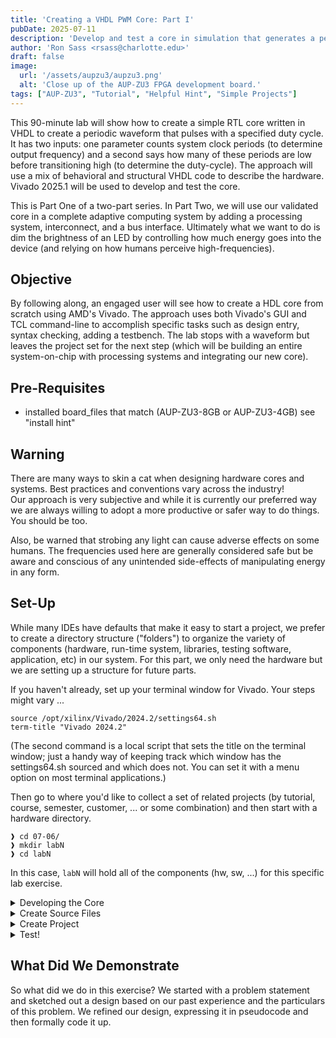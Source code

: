 ```yaml
---
title: 'Creating a VHDL PWM Core: Part I'
pubDate: 2025-07-11
description: 'Develop and test a core in simulation that generates a periodic signal that pulses with a specified duty-cycle.'
author: 'Ron Sass <rsass@charlotte.edu>'
draft: false
image:
  url: '/assets/aupzu3/aupzu3.png'
  alt: 'Close up of the AUP-ZU3 FPGA development board.'
tags: ["AUP-ZU3", "Tutorial", "Helpful Hint", "Simple Projects"]
---
```


This 90-minute lab will show how to create a simple RTL core
written in VHDL to create a periodic waveform that pulses with
a specified duty cycle.  It has two inputs:  one parameter counts
system clock periods (to determine output frequency) and a second
says how many of these periods are low before transitioning high
(to determine the duty-cycle).  The approach will use a mix of
behavioral and structural VHDL code to describe the hardware.
Vivado 2025.1 will be used to develop and test the core.

This is Part One of a two-part series.  In Part Two, we will use
our validated core in a complete adaptive computing system by
adding a processing system, interconnect, and a bus interface.
Ultimately what we want to do is dim the brightness of an LED
by controlling how much energy goes into the device (and relying
on how humans perceive high-frequencies).

## Objective

By following along, an engaged user will see how to create a
HDL core from scratch using AMD's Vivado.  The approach uses
both Vivado's GUI and TCL command-line to accomplish specific
tasks such as design entry, syntax checking, adding a testbench.
The lab stops with a waveform but leaves the project set for the
next step (which will be building an entire system-on-chip with
processing systems and integrating our new core).

## Pre-Requisites

* installed board_files that match (AUP-ZU3-8GB or AUP-ZU3-4GB)
  see "install hint"


## Warning

There are many ways to skin a cat when designing hardware cores
and systems.  Best practices and conventions vary across the industry!  
Our approach is very subjective and while it is currently our
preferred way we are always willing to adopt a more productive or
safer way to do things.  You should be too.

Also, be warned that strobing any light can cause adverse effects
on some humans.  The frequencies used here are generally considered
safe but be aware and conscious of any unintended side-effects of
manipulating energy in any form.

## Set-Up

While many IDEs have defaults that make it easy to start a project,
we prefer to create a directory structure ("folders") to organize
the variety of components (hardware, run-time system, libraries,
testing software, application, etc) in our system.  For this part,
we only need the hardware but we are setting up a structure for
future parts.

If you haven't already, set up your terminal window for Vivado.
Your steps might vary ...

```
source /opt/xilinx/Vivado/2024.2/settings64.sh
term-title "Vivado 2024.2"
```

(The second command is a local script that sets the title on the
terminal window; just a handy way of keeping track which window 
has the settings64.sh sourced and which does not.  You can
set it with a menu option on most terminal applications.)

Then go to where you'd like to collect a set of related projects
(by tutorial, course, semester, customer, ... or some combination)
and then start with a hardware directory.

```
❱ cd 07-06/
❱ mkdir labN
❱ cd labN
```

In this case, `labN` will hold all of the components (hw, sw, ...)
for this specific lab exercise.

<details>
    <summary>Developing the Core</summary>
    <div class="content">

    If you are a seasoned hardware designer and fluent in HDL, skip ahead
    to Source Files.  If you are not sure how to begin, this might be
    helpful.

    1.  This problem is often called a "clock divider" but that's kind of
    an awkward name. It is really a frequency divider. If our eventual
    target is an Ultrascale+ (16nm technology IC) FPGA fabric, then the
    default peripheral bus clock speed is 100 MHz. This is really fast for human
    perception --- a normal flashing light might be 0.5 to 2 Hz (a 100 million
    to one ratio). So if we want a lower-frequency, periodic signal
    we split our output period into two parts. During the first part,
    we count a bunch ($M$ number) of high-frequency clock cycles while
    outputting low. During the second part we count a bunch of ($N$ number)
    of high-frequency clock cycles while outputting high. Then repeat.
    The resulting output signal is periodic and a lower frequency than
    the original. How much lower?  The original frequency is divided
    by $M+N$. Also, how we set $M$ and $N$ determine the percentage of
    time in the period that the output is high, which is called its
    duty cycle. So understanding this, we can now tackle the problem.

    2. The first observation is that throughout our description we kept
    referring to ``counting clock'' cycles. This gives us a huge hint.
    If we know how to describe a counter circuit, we could use two
    counters -- one for $M$ and one for $N$. Or we could use one counter
    (for $M+N$) and then be clever about how we output the resulting
    signal. A sophomore-level Digital Logic course will typically
    teach FSM by starting with a block design that uses a register,
    a next-state function (what happens on the rising clock edge of the
    input clock), and an output function. And a counter is a
    very common first example. The register holds the current "value"
    of the counter. The next-state function either (1) resets value
    once the maximum is reached or (2) sets the input to be one more than
    the current value. This counts the range $0$ to $M+N$,
    advancing once every clock cycle, which is almost exactly what we
    need. The only missing piece is that while the current "value" is
    less than $M$, we need to output low and when it is not less than,
    we output high.

    Visually, one can map this to the blocks of an FSM.  Or one can leap
    to an HDL-style textual representation of the PWM core.  It is not
    unreasonable to reference some pre-existing examples of how people
    have coded up a counter at this point --- no reason in this situation
    to re-invent the wheel.  Either by reference or by reasoning, we
    will want

    * a register (large enough to count to 100 million)

    * a next-state function that will change the register every clock
    cycle

    From this, we get the VHDL process pseudocode ...

    ```vhdl
    signal value: unsigned(31 downto 0) ; -- infers a register

    if clk'event and clk='1' then  -- (a rising clock edge)
        if a reset then
            set next value to 0
        else
            if value is not the last value
                set next value to be one more than current value
            else
                set next value to 0
    end if ;
    ```

    For those that are new to FPGA design, it is worth noting we
    have made a subtle choice here. Every FSM has an initial state
    and customarily uses a reset signal to say, "start". So in the
    pseudocode we have chosen to check first for whether there is a
    rising clock edge and then we check if reset is asserted.  This is
    called a synchronous reset. (An asynchronous reset checks for
    reset before looking for a rising clock edge and will immediately
    put the FSM in its reset state.) An immediate reset is faster on
    average (by half a clock period) but for an LED, does 5 ns matter?
    Not really. However the FPGA vendor recommends synchronous
    (versus asynchronous) reset because of how the programmable
    logic is wired internally. So while either is possible, it is
    usually the case that one way is more efficient than the other
    --- you should check for your target technology. An experienced
    designer in your group will have horror stories of how these
    little inefficiencies can add up to catastrophic design fails.
    So when in doubt, ask someone with gray hair and wrinkles.

    A second thing to observe is that
    we are setting the next value to 0 in two places, we
    might want to refactor this code before formalizing it. The
    equivalent logic is to the nested if statements is to say
    "if it is a reset or last value" then
    set the next value to 0 and the alternative is one more than
    add one, so the new pseudocode is

    ```vhdl
    signal value: unsigned(31 downto 0) ; -- infers a register

    if clk'event and clk='1' then  -- (a rising clock edge)
        if rst='1' or value=($M+N-1$) then
            set next value to 0
        else
            set next value to be one more than current value
    end if ;
    ```

    It turns out that it makes no difference to the compiler/synthesis tool
    and does not change how it is implemented in programmable logic.
    So, if it is easier for a human, then one could argue that the
    refactoring yielded a net gain. (Many consider a one-deep nested
    if-statement less complex than doubly-nested one, even though the
    condition becomes more complex.) Perhaps the strongest argument
    against making this change is that it breaks from a very common idiom
    (if rising clock and then a nested if reset) which might cause
    someone to have to do a double-take, just to figure out what's going
    on.

    A final thing to consider before considering the entity is:
    should the then-clause be the most common case and the else-clause
    be the exception?  After the previous simplification, I'm not
    sure if the change adds any clarity but the condition "not reset
    and not the last" is less clear than the original.  In this case,
    we opt not to change it.

    Now we turn to the public interface --- what should the entity
    look like?  Clearly, we need a clock and reset as inputs and the
    names `clk` and `rst` are customary.  Our parameters $M$ and $N$
    are fine for pseudocode but more descriptive names
    `input_cycles_per_output_period` and `num_of_low_cycles` define
    themselves.  But a 30-character signal name is not practical
    so we might settle on `period` and `low` and rely on the
    documentation to describe them more fully.  The output is one
    bit that toggles back and forth to generate the output signal.
    While `output` might be a candidate, we reject it over `toggle`
    because it is so generic.  While `toggle` has the potential of
    being replaced, it works for now and if it is not immediately
    obvious about what it does, it will drive a future designer to
    the documentation to answer it.  So we call this good enough
    for now.  The only other thing to consider is whether we should
    output the current value.  As an output, it does not address
    any of the problem statement's requirements.  However, when
    we have simulated the core, it will be very convenient to
    see the progress and will tell us to look at changes to toggle.
    Furthermore, if we do not connect the output to anything in
    synthesis, the tools will trim away all of the logic needed
    to produce the output.  So it costs us nothing but might be
    helpful in debugging, so we map it out to the generic name `Q`.
    Why `Q`?  Well, if you recall, $q_i$ is the customary names
    of states in an FSM and so we use `Q` for generic signals
    coming out of a state register.  So for debugging purposes,
    `Q` is providing insight into the current state of the FSM.

    Armed with these thoughts about the public interface to our
    module, we can write the VHDL:

    ```vhdl
    entity pwm is
        Port ( 
            clk    : in std_logic ;
            rst    : in std_logic ;
            period : in unsigned(31 downto 0) ;  -- num of cycles in output period
            low    : in unsigned(31 downto 0) ; -- num of low cycles
            Q      : out unsigned(31 downto 0) ; -- just for debugging
            toggle : out std_logic 
        );
    end pwm ;
    ```

    To this we need to add the ieee library and import the symbols
    from the appropriate namespaces.  And then formally code up
    our pseudocode as actual VHDL in an architecture for our
    `pwm` module.
    </div>
</details>

<details>
    <summary>Create Source Files</summary>
    <div class="content">

    1. core : taking our design notes (previous section) we can derive a
    simple VHDL entity/architecture pair to describe our PWM core.
    I call this file `pwm.vhdl` and I create it outside of my project
    and then copy it into the Vivado tool.  It would be perfectly
    reasonable to create empty source files in Vivado and type in the
    code using the built-in editor.

    ```vhdl
    library ieee;
    use ieee.std_logic_1164.all;
    use ieee.numeric_std.all;

    -- poor man's simple PWM; just a modified counter state machine
    -- with a output function for when to toggle high and low
    -- duty cycle is:  (period-low)/period   (i.e. percent high)

    entity pwm is
        Port ( 
            clk    : in std_logic ;
            rst    : in std_logic ;
            period : in unsigned(31 downto 0) ;  -- num of cycles in output period
            low    : in unsigned(31 downto 0) ; -- num of low cycles
            Q      : out unsigned(31 downto 0) ; -- just for debugging
            toggle : out std_logic 
        ) ;
    end pwm ;

    architecture imp of pwm is
        signal value: unsigned(31 downto 0) ; -- infers a register
    begin
        -- next state function (behaviorial)
        process(clk) begin
            if clk'event and clk='1' then
                if rst='1' or value=>(period-1) then
                    -- restart next FSM cycle in the initial state
                    value <= (others => '0') ;
                else
                    -- if it is not a reset and we are not at the last cycle,
                    -- then advance the counter for next cycle
                    value <= value + 1 ;
                end if ;
            end if ;
        end process ;
        -- output function (structural)
        Q <= value ;  -- helpful to see in simulation
        toggle <= '0' when value<low else '1' ;
    end imp ;
    ```

    2. testbench : VHDL is terribly wordy and, in the case
    of testbench, mindlessly repetitive.  So you can use any number of
    sophisticated tools (cocotb, VUnit, etc.) or simple ones or even
    some editors plug-ins that automate this task for you.  I googled
    "source for VHDL testbench generator script" and a web page called
    "VHDL Testbench Creation Using Perl" showed up first.  Using their
    online generator, I dropped in my VHDL core.  (I wouldn't do this
    for any proprietary code obviously but this is so trivial it would
    take more effort to decide if it is useful than to create it from
    scratch!)

    ```vhdl
    library IEEE;
    use IEEE.Std_logic_1164.all;
    use IEEE.Numeric_Std.all;

    entity pwm_tb is
    end;

    architecture bench of pwm_tb is

    component pwm
        Port ( 
            clk : in std_logic ;
            rst : in std_logic ;
            period : in unsigned(31 downto 0) ;
            low    : in unsigned(31 downto 0) ;
            q   : out unsigned(31 downto 0) ;
            toggle : out std_logic 
        );
    end component;

    signal clk: std_logic;
    signal rst: std_logic;
    signal period: unsigned(31 downto 0) := to_unsigned(20,32)  ;
    signal low: unsigned(31 downto 0) := to_unsigned(2,32) ;
    signal q: unsigned(31 downto 0) ;
    signal toggle : std_logic ;

    constant clock_period: time := 10 ns;
    signal stop_the_clock: boolean;

    begin

    -- set parameters to output a 20-cycle clock period with 2 LOW, 18 HIGH
    uut: pwm port map ( clk    => clk,
                            rst    => rst,
                            period => to_unsigned(20,32),
                            low    => to_unsigned(2,32),
                            q      => q,
                            toggle => toggle );

    stimulus: process
    begin

        -- Put initialisation code here
        rst <= '1' ;
        wait for 10 ns ;
        rst <= '0' ;
        
        -- Put test bench stimulus code here
        wait for 10*100 ns ;

        stop_the_clock <= true;
        wait;
    end process;

    clocking: process
    begin
        while not stop_the_clock loop
        clk <= '0', '1' after clock_period / 2;
        wait for clock_period;
        end loop;
        wait;
    end process;

    end;
    ```

    For the basic step, we want to take the VHDL entity declaration from
    our core and generate a skeleton testbench.  The first one that
    came up when I searched "source VHDL testbench generator script" was
    [https://www.doulos.com/knowhow/perl/vhdl-testbench-creation-using-perl/]

    I call this file `pwm_tb.vhdl` and I create it outside of my project
    and then copy it in ...  Again, inside the IDE you can create a new
    source and copy/paste or type this code into an empty file.
    I find working with a standalone editor faster and more familiar
    so I'm adept at making changes.  However, the IDE's editor definitely
    provides better syntax checking and tab-completion if you like that.

    When I plug in my entity, I got a start that retooled for what I wanted
    to check.  I'm less concerned about formatting and naming conventions
    on this testbench because it really is meant to be thrown away.  However,
    if you are going to be developing a more complex core and expect
    revisions and reuse --- you want to a have tool to automate unit testing
    and employ unit testing best practices.  This, however, is beyond our
    scope here!
    </div>
</details>

<details>
    <summary>Create Project</summary>
    <div class="content">

    As mentioned before, we want a directory structure where the
    hierarchy organizes a set of projects (say, a semester-long course)
    and then create a directory in this structure for this current project.
    Starting in that directory ... we are going to begin creating a
    hierarchy for hardware and software components.  If you copy the
    `pwm.vhdl` and `pwm_tb.vhdl` into this directory, it is their
    temporary home since we will copy them into their proper place
    with TCL in Vivado.

    1. Start Vivado in command-line mode so we can create a hardware
    project.

    ```
    ❱ vivado -mode tcl
    file mkdir hw
    cd hw
    create_project test_pwm . -part xczu3eg-sfvc784-2-e
    set_property board_part realdigital.org:aup-zu3-8gb:part0:1.0 [current_project]
    set_property target_language VHDL [current_project]
    ```

    For the Z2 ...
    ```
    create_project test_pwm . -part xc7z020clg400-1
    set_property board_part_repo_paths $env(HOME)/.Xilinx/Vivado/2024.2/xhub/board_store/xilinx_board_store [current_project]
    set_property board_part tul.com.tw:pynq-z2:part0:1.0 [current_project]
    ```

    From TCL script generated from `File > Project > Write Tcl`
    ```
    set_property -name "board_part_repo_paths" -value "/home/rsass/.Xilinx/Vivado/2024.2/xhub/board_store/xilinx_board_store" -objects [current_project]
    ```


    These commands will create a project called "test_pwm" and identify
    the board (an aup-zu3-8gb from realdigital.org).  While not required
    for this (simulation) lab, it will be helpful for Part II when we
    build a system and add our PWM core to it.


    2. Next, let's add our core to the source set (where it can be used
    for simulation or synthesis in Part II).  Then we add the testbench
    to just a fileset for simulation.  Depending where your VHDL files
    are, you may have to tweak the path to them.

    ```
    add_files -norecurse $env(HOME)/Downloads/pwm.vhdl
    add_files -fileset sim_1 -norecurse $env(HOME)/Downloads/pwm_tb.vhdl 
    import_files -force -norecurse
    ```

    If you want to add the files by copy/paste, skip these three steps
    above and proceed to start the GUI.

    ```
    start_gui
    ```
    At this point you should be able to see the opened project in the
    "PROJECT MANAGER" perspective.  The sub-window with "Project Summary"
    will show some key properties of the project.  It will look something
    like this:

    <Figure
    src={projectSummary}
    alt="Project Summary"
    caption="Figure 1: Project Summary"
    />

    Personal note:  Since I know the part number (xczu3eg-sfvc784-2-e)
    and the board (realdigital.org:aup-zu3-8gb), the first three lines of
    Listing 1 are way easier to me than hunting and pecking my way through
    a "wizard" in a GUI.  And, yeah, the Wizard will let me added the
    two files automatically but still prefer to just state what I want
    before starting the GUI.  BTW:  You can start the GUI immediately
    and type these lines in on the TCL console ... the effect is the same.
    </div>
</details>

<details>
    <summary>Test!</summary>
    <div class="content">

    * open files in Vivado's editor, check for syntax errors

    1. go to sources window, expand all
    2. double click on bold pwm(imp) (pwm.vhdl)
    3. double click on bold pwm_tb(bench) (pwm_tb.vhdl)
    you can inspect the files, looking for an obvious errors highlighted
    by the IDE editor

    <Figure
    src={sourcesWindow}
    alt="sources window"
    caption="Figure 2: Sources Subwindow"
    />

    If all looks good, let's create a waveform

    * Test in simulation

    1. Click on "Run Simulation" -> "Run Behavioral Simulation"

    * You get a compact form that's hard to read (imho) ... quick adjustments
    for a small screen ...
    
    <Figure
    src={waveformSubwindow}
    alt="Waveform Subwindow"
    caption="Figure 3: Waveform Subwindow"
    />

    - In the waveform subwindow, click on the "float" icon to pop the
        window out on its own
    - Then I hit the "Maximize" icon to fill the screen
    - Then I hit "Zoom to fit" to get my entire testbench waveform visible
    - Then I move my "current time" slider back to t=0 which you can slide
        manually or by hitting the "Go to Time 0" back button
    - Now hit "Zoom in" three times to get me to pleasant 10ns time scale
        which matches the 10ns the testbench generator script automatically
        created
    
    <Figure
    src={zoomedWaveform}
    alt="Zoomed in Waveform"
    caption="Figure 4: Zoomed in Waveform"
    />

    * Discuss the output ... 
        - First look at Q ... is my counter working?
        - Check the corner cases ... starts on 0, ends on 19 ... exactly
        20 cycles ... check what was input? x'14 is 20 decimal, so, yup,
        exactly right
        - Now let's look at my real output ... the other input says it should
        be low for 2 clock cycles ... `x'00` and `x'01` are 0 then it goes
        to 1 ...
        - Scrolling ahead, I don't have to count them because if 2 are low,
        then the rest are high, then we Q cycles back to 0, it should go
        low again ... so it must be right

    * let's pop that window back in by hitting "Dock" button and we can
    close the simulation (little X in the simulator perspective) and it
    takes us back to our Project Manager perspective

    * there is so much more we could do with the simulator but this is all
    we needed for this part

    </div>
</details>

## What Did We Demonstrate

So what did we do in this exercise?  We started with a problem statement
and sketched out a design based on our past experience and the
particulars of this problem.  We refined our design, expressing it
in pseudocode and then formally code it up.